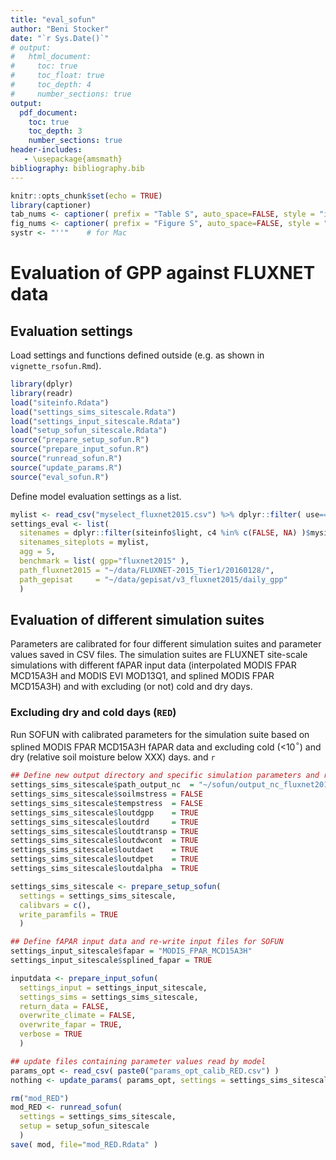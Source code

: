 ```yaml
---
title: "eval_sofun"
author: "Beni Stocker"
date: "`r Sys.Date()`"
# output:
#   html_document:
#     toc: true
#     toc_float: true
#     toc_depth: 4
#     number_sections: true
output:
  pdf_document:
    toc: true
    toc_depth: 3
    number_sections: true
header-includes:
   - \usepackage{amsmath}
bibliography: bibliography.bib
---
```


```r
knitr::opts_chunk$set(echo = TRUE)
library(captioner)
tab_nums <- captioner( prefix = "Table S", auto_space=FALSE, style = "i" )
fig_nums <- captioner( prefix = "Figure S", auto_space=FALSE, style = "i" )
systr <- "''"    # for Mac
```

# Evaluation of GPP against FLUXNET data

## Evaluation settings

Load settings and functions defined outside (e.g. as shown in `vignette_rsofun.Rmd`).
```r
library(dplyr)
library(readr)
load("siteinfo.Rdata")
load("settings_sims_sitescale.Rdata")
load("settings_input_sitescale.Rdata")
load("setup_sofun_sitescale.Rdata")
source("prepare_setup_sofun.R")
source("prepare_input_sofun.R")
source("runread_sofun.R")
source("update_params.R")
source("eval_sofun.R")
```

Define model evaluation settings as a list.
```r
mylist <- read_csv("myselect_fluxnet2015.csv") %>% dplyr::filter( use==1 ) %>% dplyr::select( -use ) %>% unlist()
settings_eval <- list(
  sitenames = dplyr::filter(siteinfo$light, c4 %in% c(FALSE, NA) )$mysitename,
  sitenames_siteplots = mylist,
  agg = 5,
  benchmark = list( gpp="fluxnet2015" ),
  path_fluxnet2015 = "~/data/FLUXNET-2015_Tier1/20160128/",
  path_gepisat     = "~/data/gepisat/v3_fluxnet2015/daily_gpp"
  )
```


## Evaluation of different simulation suites

Parameters are calibrated for four different simulation suites and parameter values saved in CSV files. The simulation suites are FLUXNET site-scale simulations with different fAPAR input data (interpolated MODIS FPAR MCD15A3H and MODIS EVI MOD13Q1, and splined MODIS FPAR MCD15A3H) and with excluding (or not) cold and dry days.

### Excluding dry and cold days (`RED`)

Run SOFUN with calibrated parameters for the simulation suite based on splined MODIS FPAR MCD15A3H fAPAR data and excluding cold (<10$^{\circ}$) and dry (relative soil moisture below XXX) days. and  `r `
```r
## Define new output directory and specific simulation parameters and re-run the setup step
settings_sims_sitescale$path_output_nc  = "~/sofun/output_nc_fluxnet2015_sofun/s24/"
settings_sims_sitescale$soilmstress = FALSE
settings_sims_sitescale$tempstress  = FALSE
settings_sims_sitescale$loutdgpp    = TRUE
settings_sims_sitescale$loutdrd     = TRUE
settings_sims_sitescale$loutdtransp = TRUE
settings_sims_sitescale$loutdwcont  = TRUE
settings_sims_sitescale$loutdaet    = TRUE
settings_sims_sitescale$loutdpet    = TRUE
settings_sims_sitescale$loutdalpha  = TRUE

settings_sims_sitescale <- prepare_setup_sofun( 
  settings = settings_sims_sitescale, 
  calibvars = c(),
  write_paramfils = TRUE 
  )

## Define fAPAR input data and re-write input files for SOFUN
settings_input_sitescale$fapar = "MODIS_FPAR_MCD15A3H"
settings_input_sitescale$splined_fapar = TRUE

inputdata <- prepare_input_sofun( 
  settings_input = settings_input_sitescale, 
  settings_sims = settings_sims_sitescale, 
  return_data = FALSE, 
  overwrite_climate = FALSE, 
  overwrite_fapar = TRUE, 
  verbose = TRUE
  )

## update files containing parameter values read by model
params_opt <- read_csv( paste0("params_opt_calib_RED.csv") )
nothing <- update_params( params_opt, settings = settings_sims_sitescale )

rm("mod_RED")
mod_RED <- runread_sofun( 
  settings = settings_sims_sitescale, 
  setup = setup_sofun_sitescale 
  )
save( mod, file="mod_RED.Rdata" )
```






<!-- ## Sites selection -->

<!-- Sites used for the model evaluation are shown on the map below. An overview table is in the Appendix (last section of this document). -->

<!-- ```{r siteoverview_fig, echo=FALSE, warning=FALSE, message=FALSE} -->
<!-- require(ncdf4, quietly = TRUE) -->
<!-- ncfiln <- "../data/greve/ep_over_p_cru_ncep.nc" -->
<!-- if (!file.exists(ncfiln)) { -->
<!--   epop <- array( 1, dim=c(720,360) ) -->
<!-- } else { -->
<!--   nc <- nc_open( ncfiln ) -->
<!--   epop <- ncvar_get( nc, varid="EP_OVER_P_CRU_NCEP" ) -->
<!-- } -->
<!-- source("plot_map_siteoverview.R") -->
<!-- load("siteinfo.Rdata") -->
<!-- plot_map_siteoverview( dplyr::filter(siteinfo$light, mysitename %in% settings_eval$sitenames ), 1/epop ) # , plotfiln="fig/map_sites.pdf" -->
<!-- cap_siteoverview_fig <- fig_nums( "siteoverview_fig", caption=" Geographical distribution of sites selected for the bias evaluation. Sites listed in Table S1 as group 1 are in green, sites of group 2 are in black. The color of land area represents aridity, quantified as the ratio of potential evapotranspiration over precipitation from xxx" ) -->
<!-- ``` -->

<!-- `r fig_nums("siteoverview_fig")` -->

<!-- ## Data processing -->

<!-- Daily data are used from the FLUXNET 2015 Tier 1 dataset, downloaded on 13. November, 2016. We use GPP as the mean of values based on the Nighttime Partitioning and the Daytime Partitioning method, both based on the Variable U-Star Threshold method (variables in the FLUXNET 2015 dataset named `GPP_NT_VUT_REF` and `GPP_DT_VUT_REF`). In the FLUXNET 2015 dataset, daily values are sums over half-hourly data. We use only daily values where less than 50% of respective half-hourly data is gap-filled. We further removed data points where the daytime and nighttime methods (`GPP_DT_VUT_REF` and `GPP_NT_VUT_REF`, resp.) are inconsistent. I.e., the upper and lower 2.5% quantile of the difference between each method's GPP quantification. Finally, we removed all negative daily GPP values. -->

<!-- ## P-model parameter calibration -->

<!-- The P-model relies on a minimum set of free parameters. Most parameters are given by known physical laws with accurately defined parameters (e.g., viscosity of water) or well-established physiological relationships with independently constrained parameters (e.g., enzyme kinetics of C3 photosynthesis). Two key free parameters are: -->

<!-- - the ratio of costs for maintaining transpiration versus carboxylation $\beta$. -->
<!-- - the quantum yield efficiency $\varphi_0$. -->

<!-- We applied a value of 146.0 for $\beta$ based on independent constraints from $\delta^{13}$C measurements on leaves (Prentice et al., 2014; Wang Han et al., 2017). -->

<!-- $\varphi_0$ determines the fraction of absorbed light that can be used by the photosynthetic aparatus for assimilating CO$_2$. Within the P-model, this parameter acts as a linear scalar between absorbed light and GPP and therefore implies a strong sensitivity of simulated GPP to its valule. Considerable uncertainty resides in the quantification of fAPAR and some inconsistency in terms of its definition. Hence, we consider $\varphi_0$ as a free parameter that we calibrate, given the fAPAR data product used. Here, we use the MODIS FPAR MCD15A3H data product at 1 km/8 day resolution and extract values for a single pixel surrounding the flux tower location. Calibration was done ... -->

<!-- **OPEN POINT:** -->
<!-- I did a such a calibration and got $\varphi_0 = 0.0579$, as described [here](http://rpubs.com/stineb/calib_pmodel). I filtered out data points taken at low temperatures ($<5^{\circ}C$) and at low soil moisture ($<0.4$ relative soil water content). The calibration target was `GPP_NT_VUT_REF`. Now, I've implemented a more flexible and capable calibration function for SOFUN, allowing for multiple parameters to be calibrated simultaneously and accounting for uncertainty in the data. This makes use of different parameter search algorithms implemented in R. -->

<!-- - How to use uncertainty data from FLUXNET 2015? Just use one the nighttime partitioning and use `GPP_NT_VUT_MEAN` and `GPP_NT_VUT_SE`? Or how to account for uncertainty related to the difference between the nighttime and daytime partitioning approach? Thus: how to additionally use `GPP_DT_VUT_MEAN` and `GPP_DT_VUT_SE`? -->

<!-- ## Metrics -->

<!-- Several performance metrics are calculated for different features of GPP variability. The performance metrics are: -->

<!-- - R$^2$ -->
<!-- - RMSE -->
<!-- - slope (of regression observed over modelled) -->
<!-- - bias -->

<!-- The features of variability in GPP, for which model-observation agreement is calculated, are: -->

<!-- - mean annual values (giving "spatial" correlation) -->
<!-- - annual anomalies from mean across years -->
<!-- - daily values, absolute -->
<!-- - mean across X-day periods, absolute -->
<!-- - mean seasonal cycle (mean by day of year) -->
<!-- - daily anomalies from mean seasonal cycle -->


<!-- ## Results of evaluation -->

<!-- ```{r, eval=TRUE, echo=FALSE, message=FALSE} -->
<!-- # Generate data used for plotting and get performance metrics -->
<!-- source("eval_sofun.R") -->
<!-- filn <- "out_eval.Rdata" -->
<!-- overwrite <- TRUE -->
<!-- load( "mod.Rdata" ) -->
<!-- if (!file.exists(filn)|overwrite){ -->
<!--   out_eval <- eval_sofun( mod, settings_eval, settings_sims_sitescale, siteinfo, doplot=FALSE, overwrite = TRUE ) -->
<!--   save( out_eval, file = filn ) -->
<!-- } else { -->
<!--   load( filn ) -->
<!-- } -->
<!-- ``` -->

<!-- ### Overview -->

<!-- ```{r} -->
<!-- library(tidyr) -->
<!-- out_eval$metrics %>%  -->
<!--   bind_rows() %>%  -->
<!--   unnest() %>%  -->
<!--   mutate( level = (out_eval$metrics$gpp$fluxnet2015 %>% names()) ) %>% -->
<!--   mutate_at( vars(one_of("rsq", "rmse", "slope", "bias")), funs(format(., digits=3))) %>% -->
<!--   dplyr::select( Level=level, N=nvals, R2=rsq, RMSE=rmse, Slope=slope, Bias=bias) %>% -->
<!--   knitr::kable( caption="Performance metrics of correlations between modelled and observed values at different temporal aggregation levels, absolute values and anomalies.") -->
<!-- ``` -->

<!-- ### Annual values -->

<!-- Annual values in modelled and simulated GPP can be decomposed into the mean annual GPP per site $\overline{X}_i$ and its anomaly from the multi-annual mean $X'_{i,t}$: -->
<!-- $$ -->
<!-- X_{i,t} = \overline{X}_i + X'_{i,t} -->
<!-- $$ -->

<!-- #### Spatial correlation -->

<!-- Comparing the multi-annual mean per site in simulated and observed GPP ($\overline{X}_i$) yields a "spatial correlation". -->

<!-- ```{r, fig.width=7.6, fig.height=7, echo=FALSE, message=FALSE, warning=FALSE} -->
<!-- modobs_spatial <- plot_modobs_spatial( out_eval$data$meandf, makepdf=FALSE ) -->
<!-- ``` -->

<!-- #### Annual GPP anomalies -->

<!-- Comparing annual anomalies ($X'_{i,t}$) yields insight into whether the model accurately simulates interannual variability. -->

<!-- ```{r, fig.width=7.6, fig.height=7, echo=FALSE, message=FALSE, warning=FALSE} -->
<!-- modobs_anomalies_annual <- plot_modobs_anomalies_annual( out_eval$data$iavdf, out_eval$data$iavdf_stats, makepdf=FALSE ) -->
<!-- ``` -->

<!-- #### Combined spatial/annual -->

<!-- The two above can be combined into a single plot. This shows the same as in the SI of our submitted manuscript: Figures S14 and S15 [here](http://rpubs.com/stineb/si_soilm_global). -->

<!-- ```{r, fig.width=7.6, fig.height=7, echo=FALSE, message=FALSE, warning=FALSE} -->
<!-- plot_modobs_spatial_annual( out_eval$data$meandf, out_eval$data$linmod_meandf, out_eval$data$adf_stats, makepdf=FALSE ) -->
<!-- ``` -->

<!-- **OPEN POINT:** -->

<!-- For some sites, this relationship is completely off. I'll have to have a closer look to check if the data is ok. -->

<!-- Selecting data only for sites used in the SI of our submitted manuscript (Figures S14 and S15 [see here](http://rpubs.com/stineb/si_soilm_global)), should give exactly the same figure, but it doesn't (see below). I'll have to look into what's going wrong here (thereby hopefully also resolving the open point mentioned above). -->

<!-- ```{r, fig.width=7.6, fig.height=7, echo=FALSE, message=FALSE} -->
<!-- library(readr) -->
<!-- library(dplyr) -->
<!-- successcodes <- read_csv( "successcodes.csv" ) -->
<!-- do.sites <- dplyr::filter( successcodes, successcode==1 | successcode==2 )$mysitename -->
<!-- plot_modobs_spatial_annual( -->
<!--   filter( out_eval$data$meandf, sitename %in% do.sites), -->
<!--   lm( gpp_obs ~ gpp_mod, data = filter( out_eval$data$meandf, sitename %in% do.sites) ), -->
<!--   filter( out_eval$data$adf_stats, sitename %in% do.sites), -->
<!--   makepdf=FALSE ) -->
<!-- ``` -->

<!-- ### Seasonal cycle -->

<!-- The mean seasonal cycle is calculated as the mean by day-of-year (DOY) across multiple years. -->
<!-- $$ -->
<!-- \overline{X_{\text{DOY}}} = \frac{1}{N_y} \sum_y X_{\text{DOY},y} -->
<!-- $$ -->
<!-- ```{r, fig.width=7.6, fig.height=7, echo=FALSE, message=FALSE, warning=FALSE} -->
<!-- modobs_meandoy <- plot_modobs_meandoy( out_eval$data$meandoydf, out_eval$data$meandoydf_stats, makepdf=FALSE ) -->
<!-- ``` -->

<!-- #### Seasonal cycle by climate zones -->

<!-- More insights are provided by looking at the seasonal cycle explicitly. Plots for each site are given in the Appendix. Aggregating across multiple sites doesn't make much sense. However, I aggregated across climate zones and distinguishing between respective zones on the northern and southern hemisphere. -->

<!-- The classification of sites into Koeppen-Geiger climate zones is based on Falge et al. 2016. [ORNL DAAC](https://doi.org/10.3334/ORNLDAAC/1530), and complemented by extracting information from a global map. A table explaining the Koeppen-Geiger codes is given below. -->
<!-- ```{r message=FALSE, warning=FALSE, echo=FALSE} -->
<!-- read_csv( "koeppen_legend.csv" ) %>% knitr::kable(caption = "Koeppen-Geiger climate zones.") -->
<!-- ``` -->

<!-- Insights from seasonality analysis by climate zones (results see below, red is the model, black the observations, discussing only climate zones with data from more than three sites): -->

<!-- - Big problems simulating GPP in the Tropics (Am, Equatorial monsoon): substantial underestimation during most of the year except a short period (Is that the dry period?). Could be related to fAPAR data contaminated by clouds except during the dry period? Unfortunately, only two sites are available in this climate zone. -->
<!-- - Insufficient GPP decline during dry periods in tropical and hot climates (Aw: Equatorial savannah with dry winter, and BSh: Arid Steppe hot). This is not a surprise. The empirical soil moisture correction is **not** applied here. -->
<!-- - Overestimation of GPP in arid steppes (BSk: Arid Steppe cold). Quite robust, seen at 7 sites in total. Probably, model improved by soil moisture correction. -->
<!-- - In temperate and boreal regions, early-season GPP is consistently overestimated, and late-season in most cases (Cfa: Warm temperate fully humid with hot summer, Cfb: Warm temperate fully humid with warm summer, Dfb: Snow fully humid warm summer, Dfc: Snow fully humid cool summer). It looks like at cold air (or soil?) temperatures, GPP tends to be overestimated. -->
<!-- - There is a general overestimation of GPP at sites in Cwcb (Warm temperate with dry winter and warm summer). -->

<!-- In brief, there is room for improvement by reducing GPP at low temperatures (sort of found before, but we never dealt with a temperature ramp, and why should we?) and low soil moisture (of course). fAPAR data in the tropics needs to be examined, otherwise, it looks like we have a problem with the Aw sites. -->



<!-- ### Daily values -->

<!-- Ignoring that we don't expect a LUE-type linear relationship between absorbed light $I_{\text{abs}}$ and GPP, we can still evaluate the daily GPP estimated by the P-model: -->
<!-- $$ -->
<!-- \text{GPP}(d) = \text{LUE}(m|d)\; \times \; I_{\text{abs}}(d) -->
<!-- $$ -->
<!-- Here, $LUE(m|d)$ is the monthly varying light use efficiency simulated by the P-model using forcing data averaged to monthly means. $m|d$ refers to the month of a given day. -->

<!-- The correlation is still quite good... -->

<!-- ```{r, echo=FALSE, message=FALSE, warning=FALSE, fig.width=7.6, fig.height=7, echo=FALSE, message=FALSE} -->
<!-- modobs_ddf <- plot_modobs_daily( out_eval$data$ddf, makepdf=FALSE, xlim=c(0,25), ylim=c(0,25) ) -->
<!-- ``` -->

<!-- ### Values aggregated to X days -->

<!-- Aggregated to longer periods, the performance slightly improves. Here, I aggregated modeled and observational data to 5-days periods. -->

<!-- ```{r, echo=FALSE, message=FALSE, warning=FALSE, fig.width=7.6, fig.height=7, echo=FALSE, message=FALSE} -->
<!-- modobs_ddf <- plot_modobs_xdaily( out_eval$data$xdf, makepdf=FALSE, xlim=c(0,20), ylim=c(0,20) ) -->
<!-- ``` -->

<!-- - There is a pattern: Many simulated data points in the lower range tend to be too high and too low in the higher range. The lower range overestimation will definitely be improved by emprirical soil moisture, and, if applicable, a low-temperature stress function. The underestimation of values in the upper range raise a more fundamental challenge... -->
<!-- - The fact that the correlation improves when aggregating daily values to 5-daily values might reflect that applying the P-model as a light use efficiency model at the daily time scale violates its basic assumption related to the acclimation time scale. Non-linearities of the light-response curve imply that the ratio of GPP to absorbed light relationship declines with increasing light levels (right?). Day-to-day variations in GPP are mainly driven by light availability (not systematically investigated). Hence, anomalies of daily GPP from its mean seasonal cycle should be larger in the P-model than in the observations. This is the case as the figures below show. -->

<!-- ```{r, echo=FALSE, message=FALSE, warning=FALSE, fig.width=7.6, fig.height=7, echo=FALSE, message=FALSE} -->
<!-- modobs_anomalies_daily <- plot_modobs_anomalies_daily( out_eval$data$idvdf, out_eval$data$idvdf_stats, makepdf=FALSE) -->
<!-- ``` -->
<!-- Above figure shows the correlation and the distribution of anomalies in daily GPP from the respective mean seasonal cycle in the observations and in simulated values. Note that the blue lines in the first plot are the regression lines of daily anomalies for each site. The fact that their slope is consistently lower than 1, indicates that the day-to-day variability in simulated GPP is higher than in observed GPP. This is also reflected by the histogram in the second plot (note standard deviation values given in the upper left corner).  -->

<!-- When plotting the same for values aggregated to 5-day bins, the standard deviation of simulated anomalies declines strongly and is in better agreement with the observations (see histogram), but the correlation analysis doesn't suggest a better performance.  -->

<!-- ```{r, echo=FALSE, message=FALSE, warning=FALSE, fig.width=7.6, fig.height=7, echo=FALSE, message=FALSE} -->
<!-- modobs_anomalies_xdaily <- plot_modobs_anomalies_xdaily( out_eval$data$ixvdf, out_eval$data$ixvdf_stats, makepdf=FALSE) -->
<!-- ``` -->

<!-- **OPEN POINT:** -->

<!-- Would it be worth exploring this in more detail, e.g. quantifying the relationship between some metric and aggregation level, and 'some metric' being e.g. the standard deviation of anomalies, the *R*$^2$ of obs. vs. mod., or ... ? -->

<!-- ### Monthly values -->

<!-- Anyways, the obvious next aggregation level is monthly, and the correlation increases further to a stunning *R*$^2$ of 0.69. -->

<!-- ```{r, echo=FALSE, message=FALSE, warning=FALSE, fig.width=7.6, fig.height=7, echo=FALSE, message=FALSE} -->
<!-- modobs_mdf <- plot_modobs_monthly( out_eval$data$mdf, makepdf=FALSE ) -->
<!-- ``` -->

<!-- ### Annual values -->

<!-- ```{r, echo=FALSE, message=FALSE, warning=FALSE, fig.width=7.6, fig.height=7, echo=FALSE, message=FALSE} -->
<!-- modobs_adf <- plot_modobs_annual( out_eval$data$adf, makepdf=FALSE ) -->
<!-- ``` -->

<!-- ### Functional relationships -->

<!-- Functional relationships seen in the data can be extracted using Artificial Neural Networks (ANN). This is done here. First, a model is fitted to observed GPP with temperature, PPFD, VPD, fAPAR, and soil moisture as predictors. Then, functional relationships are evaluated by using the trained ANN to predict values for a synthetic datasets. The synthetic dataset is generated for each predictor value. E.g. for temperature, a sample of 50 data points is drawn from the empirical distribution of VPD, fAPAR, PPFD, and soil moisture, respectively, and 50 levels of temperature (evenly from 0-40 $^{\circ}$C) Then, the dataset is created by all combinations of these variables. Finally, functional relationship between temperature and GPP are assessed by taking the mean across all variable combination for each level of temperature separately. This approach implies that for the evaluation, correlations between predictor variables in the observational dataset are ignored. -->

<!-- In order to improve comparability, ANNs are trained at (P-) modelled and observed GPP, and functional relationships thus derived for observed and modelled. This improves comparability and is preferred here over evaluating the model directly. As always, observations are in black and modelled in red. -->

<!-- ```{r neuralnet, echo=FALSE, message=FALSE, warning=FALSE, fig.width=7.6, fig.height=7, echo=FALSE, message=FALSE} -->
<!-- source("eval_response_gam.R") -->
<!-- eval_response_gam( out_eval$data$ddf, makepdf=FALSE ) -->
<!-- ``` -->

<!-- There are several points here: -->

<!-- - This mixes responses at different time scales and within/across sites. -->
<!-- - The functional relationships based on the ANN look surprisingly "stiff". -->
<!-- - The data suggests increasing GPP across the whole temperature range, while the P-model simulates a levelling off. This could be related to the prescribed temperature sensitivity of ecosystem respiration for the flux decomposition. -->
<!-- - The response to VPD looks surprisingly not like $\sim1/\sqrt{D}$ in the P-model, but in the observations although the respective equation should force it to look so. Therefore, this must have to do with how the ANNs pick up relationships and the noise and correlation structure in the data. -->

<!-- **OPEN POINT:** -->

<!-- Colin has shown some plots at the ICDC that apparently Trevor produced. They show something similar as I have tried here, but as I remember, there seemed to be much more fine-structure in the functional relationships. **Trevor**, how did you do that? Using GAMs (as I remember you saying once)? I don't understand however, why the ANNs look so "stiff" here... -->

<!-- # Appendix -->

<!-- ## Sites table -->
<!-- ```{r siteoverview, echo=FALSE, warning=FALSE, message=FALSE} -->
<!-- require(readr, quietly = TRUE) -->
<!-- require(dplyr, quietly = TRUE) -->
<!-- siteinfo <- read_csv("siteinfo_eval.csv") %>% -->
<!--             mutate( Reference = paste0("[@", sitename ,"]") ) %>% -->
<!--             mutate( Period = paste0(as.character(year_start), "-", as.character(year_end)) ) %>% -->
<!--             dplyr::select( -year_start, -year_end ) -->
<!-- siteinfo %>% -->
<!--   dplyr::rename( Site=sitename, Lon.=lon, Lat.=lat, Elevation=elv, Veg.=classid, Clim.=koeppen_code, N = ndailygpp ) %>% -->
<!--   dplyr::select( Site, Lon., Lat., Period, Veg., Clim., N, Reference ) %>% -->
<!--   knitr::kable( caption = "Sites used for evaluation. Lon. is longitude, negative values indicate west longitude; Lat. is latitude, positive values indicate north latitude; Veg. is vegetation type: deciduous broadleaf forest (DBF); evergreen broadleaf forest (EBF); evergreen needleleaf forest (ENF); grassland (GRA); mixed deciduous and evergreen needleleaf forest (MF); savanna ecosystem (SAV); shrub ecosystem (SHR); wetland (WET)." ) -->
<!-- ``` -->


<!-- ## Mean seasonality by climate zone -->

<!-- ```{r echo=FALSE, message=FALSE, warning=FALSE, fig.width=7.6, fig.height=7, echo=FALSE, message=FALSE, warning=FALSE} -->
<!-- nothing <- plot_by_doy_allzones( out_eval$data$meandoydf_byclim_stats, makepdf=FALSE ) -->
<!-- ``` -->


<!-- ## Mean seasonality by site -->

<!-- Observed values are in black, simulated in red. The solid line in the centre of the shaded range is the mean by day of year (DOY) across multiply years, shaded ranges indicate the minimum and maximum by DOY across years. -->

<!-- ```{r, fig.width=7.6, fig.height=7, echo=FALSE, message=FALSE, warning=FALSE} -->
<!-- plot_by_doy_allsites( out_eval$data$meandoydf_stats, makepdf=FALSE ) -->
<!-- ``` -->
